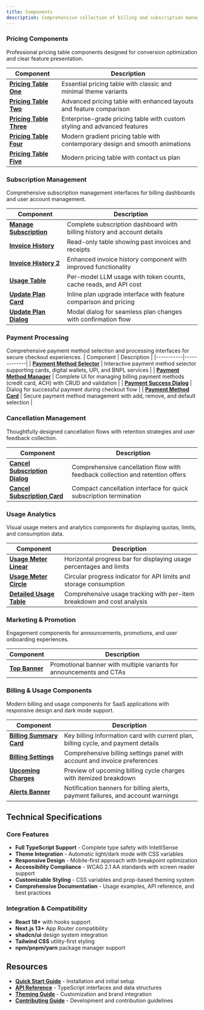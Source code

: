 ```yaml
---
title: Components
description: Comprehensive collection of billing and subscription management components with production-ready features.
---
```


### Pricing Components

Professional pricing table components designed for conversion optimization and clear feature presentation.

| Component                                                                     | Description                                                                  |
| ----------------------------------------------------------------------------- | ---------------------------------------------------------------------------- |
| **[Pricing Table One](/docs/components/pricing-table/pricing-table-one)**     | Essential pricing table with classic and minimal theme variants              |
| **[Pricing Table Two](/docs/components/pricing-table/pricing-table-two)**     | Advanced pricing table with enhanced layouts and feature comparison          |
| **[Pricing Table Three](/docs/components/pricing-table/pricing-table-three)** | Enterprise-grade pricing table with custom styling and advanced features     |
| **[Pricing Table Four](/docs/components/pricing-table/pricing-table-four)**   | Modern gradient pricing table with contemporary design and smooth animations |
| **[Pricing Table Five](/docs/components/pricing-table/pricing-table-five)**   | Modern pricing table with contact us plan                                    |

### Subscription Management

Comprehensive subscription management interfaces for billing dashboards and user account management.

| Component                                                                 | Description                                                              |
| ------------------------------------------------------------------------- | ------------------------------------------------------------------------ |
| **[Manage Subscription](/docs/components/manage-subscription)**           | Complete subscription dashboard with billing history and account details |
| **[Invoice History](/docs/components/invoice-history)**                   | Read-only table showing past invoices and receipts                       |
| **[Invoice History 2](/docs/components/invoice-history-2)**               | Enhanced invoice history component with improved functionality           |
| **[Usage Table](/docs/components/usage-table)**                           | Per-model LLM usage with token counts, cache reads, and API cost         |
| **[Update Plan Card](/docs/components/update-plan/update-plan-card)**     | Inline plan upgrade interface with feature comparison and pricing        |
| **[Update Plan Dialog](/docs/components/update-plan/update-plan-dialog)** | Modal dialog for seamless plan changes with confirmation flow            |

### Payment Processing

Comprehensive payment method selection and processing interfaces for secure checkout experiences.
| Component | Description |
|-----------|-------------|
| **[Payment Method Selector](/docs/components/payment-method-selector)** | Interactive payment method selector supporting cards, digital wallets, UPI, and BNPL services |
| **[Payment Method Manager](/docs/components/payment-method-manager)** | Complete UI for managing billing payment methods (credit card, ACH) with CRUD and validation |
| **[Payment Success Dialog](/docs/components/payment-success-dialog)** | Dialog for successful payment during checkout flow |
| **[Payment Method Card](/docs/components/payment-method-card)** | Secure payment method management with add, remove, and default selection |

### Cancellation Management

Thoughtfully designed cancellation flows with retention strategies and user feedback collection.

| Component                                                                                         | Description                                                                   |
| ------------------------------------------------------------------------------------------------- | ----------------------------------------------------------------------------- |
| **[Cancel Subscription Dialog](/docs/components/cancel-subscription/cancel-subscription-dialog)** | Comprehensive cancellation flow with feedback collection and retention offers |
| **[Cancel Subscription Card](/docs/components/cancel-subscription/cancel-subscription-card)**     | Compact cancellation interface for quick subscription termination             |

### Usage Analytics

Visual usage meters and analytics components for displaying quotas, limits, and consumption data.

| Component                                                                 | Description                                                            |
| ------------------------------------------------------------------------- | ---------------------------------------------------------------------- |
| **[Usage Meter Linear](/docs/components/usage-meter/usage-meter-linear)** | Horizontal progress bar for displaying usage percentages and limits    |
| **[Usage Meter Circle](/docs/components/usage-meter/usage-meter-circle)** | Circular progress indicator for API limits and storage consumption     |
| **[Detailed Usage Table](/docs/components/detailed-usage-table)**         | Comprehensive usage tracking with per-item breakdown and cost analysis |

### Marketing & Promotion

Engagement components for announcements, promotions, and user onboarding experiences.

| Component                                 | Description                                                          |
| ----------------------------------------- | -------------------------------------------------------------------- |
| **[Top Banner](/docs/components/banner)** | Promotional banner with multiple variants for announcements and CTAs |

### Billing & Usage Components

Modern billing and usage components for SaaS applications with responsive design and dark mode support.

| Component                                                         | Description                                                                        |
| ----------------------------------------------------------------- | ---------------------------------------------------------------------------------- |
| **[Billing Summary Card](/docs/components/billing-summary-card)** | Key billing information card with current plan, billing cycle, and payment details |
| **[Billing Settings](/docs/components/billing-settings)**         | Comprehensive billing settings panel with account and invoice preferences          |
| **[Upcoming Charges](/docs/components/upcoming-charges)**         | Preview of upcoming billing cycle charges with itemized breakdown                  |
| **[Alerts Banner](/docs/components/alerts-banner)**               | Notification banners for billing alerts, payment failures, and account warnings    |

## Technical Specifications

### Core Features

- **Full TypeScript Support** - Complete type safety with IntelliSense
- **Theme Integration** - Automatic light/dark mode with CSS variables
- **Responsive Design** - Mobile-first approach with breakpoint optimization
- **Accessibility Compliance** - WCAG 2.1 AA standards with screen reader support
- **Customizable Styling** - CSS variables and prop-based theming system
- **Comprehensive Documentation** - Usage examples, API reference, and best practices

### Integration & Compatibility

- **React 18+** with hooks support
- **Next.js 13+** App Router compatibility
- **shadcn/ui** design system integration
- **Tailwind CSS** utility-first styling
- **npm/pnpm/yarn** package manager support

## Resources

- **[Quick Start Guide](/docs/quick-start)** - Installation and initial setup
- **[API Reference](/docs/interfaces)** - TypeScript interfaces and data structures
- **[Theming Guide](/docs/theming)** - Customization and brand integration
- **[Contributing Guide](/docs/contribution-open-source)** - Development and contribution guidelines
